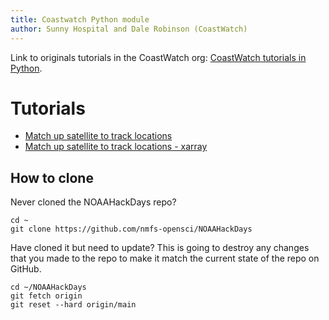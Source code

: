 ```yaml
---
title: Coastwatch Python module
author: Sunny Hospital and Dale Robinson (CoastWatch)
---
```


Link to originals tutorials in the CoastWatch org: [CoastWatch tutorials in Python](https://github.com/coastwatch-training/Workshops/tree/main/NMFS-HackHour-Cloud-JupyterHubs/15March2024-Python).

# Tutorials

* [Match up satellite to track locations](matchup-satellite-data-to-track-locations.ipynb)
* [Match up satellite to track locations - xarray](satellite_matchups_to_track_locations_xarray.ipynb)

## How to clone

Never cloned the NOAAHackDays repo?
```
cd ~
git clone https://github.com/nmfs-opensci/NOAAHackDays
```

Have cloned it but need to update? This is going to destroy any changes that you made to the repo to make it match the current state of the repo on GitHub.

```  
cd ~/NOAAHackDays
git fetch origin
git reset --hard origin/main
```


